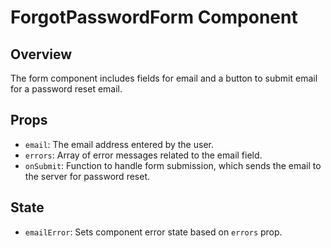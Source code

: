 
<Meta of={ForgotPasswordForm.default} />

# ForgotPasswordForm Component

## Overview

The form component includes fields for email and a button to submit email for a password reset email.


## Props

- `email`: The email address entered by the user.
- `errors`: Array of error messages related to the email field.
- `onSubmit`: Function to handle form submission, which sends the email to the server for password reset.

## State

- `emailError`: Sets component error state based on `errors` prop.

<Canvas of={ForgotPasswordForm.WithEmailError} />

